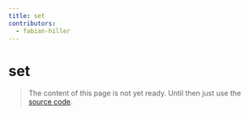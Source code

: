 ```yaml
---
title: set
contributors:
  - fabian-hiller
---
```


# set

> The content of this page is not yet ready. Until then just use the [source code](https://github.com/fabian-hiller/valibot/blob/main/library/src/schemas/set/set.ts).
